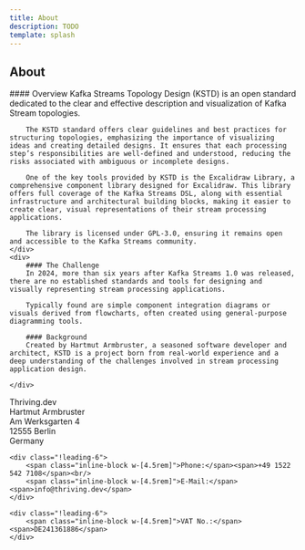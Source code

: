 ```yaml
---
title: About
description: TODO
template: splash
---
```



## About

<TwoCols classAppend="!mt-8">
    <div>
        #### Overview
        Kafka Streams Topology Design (KSTD) is an open standard dedicated to the clear and effective description and visualization of Kafka Stream topologies.

        The KSTD standard offers clear guidelines and best practices for structuring topologies, emphasizing the importance of visualizing ideas and creating detailed designs. It ensures that each processing step’s responsibilities are well-defined and understood, reducing the risks associated with ambiguous or incomplete designs.

        One of the key tools provided by KSTD is the Excalidraw Library, a comprehensive component library designed for Excalidraw. This library offers full coverage of the Kafka Streams DSL, along with essential infrastructure and architectural building blocks, making it easier to create clear, visual representations of their stream processing applications.

        The library is licensed under GPL-3.0, ensuring it remains open and accessible to the Kafka Streams community.
    </div>
    <div>
        #### The Challenge
        In 2024, more than six years after Kafka Streams 1.0 was released, there are no established standards and tools for designing and visually representing stream processing applications.

        Typically found are simple component integration diagrams or visuals derived from flowcharts, often created using general-purpose diagramming tools.

        #### Background
        Created by Hartmut Armbruster, a seasoned software developer and architect, KSTD is a project born from real-world experience and a deep understanding of the challenges involved in stream processing application design.

    </div>
</TwoCols>


<Panel titleTop="Impressum" title="Company Information">
    <div class="!leading-6">
        <span class="font-semibold">Thriving.dev</span><br/>
        Hartmut Armbruster<br/>
        Am Werksgarten 4<br/>
        12555 Berlin<br/>
        Germany
    </div>

    <div class="!leading-6">
        <span class="inline-block w-[4.5rem]">Phone:</span><span>+49 1522 542 7108</span><br/>
        <span class="inline-block w-[4.5rem]">E-Mail:</span><span>info@thriving.dev</span>
    </div>

    <div class="!leading-6">
        <span class="inline-block w-[4.5rem]">VAT No.:</span><span>DE241361886</span>
    </div>
</Panel>
